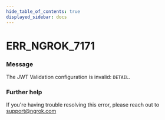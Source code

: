 ```yaml
---
hide_table_of_contents: true
displayed_sidebar: docs
---
```



# ERR_NGROK_7171

### Message

The JWT Validation configuration is invalid: `DETAIL`.

<ErrorDetails error="err_ngrok_7171" />

### Further help

If you're having trouble resolving this error, please reach out to [support@ngrok.com](mailto:support@ngrok.com?subject=Help%20with%20ERR_NGROK_7171)


